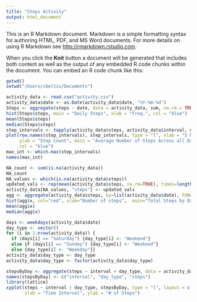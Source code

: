 ```yaml
---
title: "Steps Activity"
output: html_document
---
```


This is an R Markdown document. Markdown is a simple formatting syntax for authoring HTML, PDF, and MS Word documents. For more details on using R Markdown see <http://rmarkdown.rstudio.com>.

When you click the **Knit** button a document will be generated that includes both content as well as the output of any embedded R code chunks within the document. You can embed an R code chunk like this:

```r
getwd()
setwd("/Users/cbeltis/Documents")

activity_data <- read.csv("activity.csv")
activity_data$date <- as.Date(activity_data$date, "%Y-%m-%d")
Steps <- aggregate(steps ~ date, data = activity_data, sum, na.rm = TRUE)
hist(Steps$steps, main = "Daily Steps", xlab = "Freq.", col = "blue")
mean(Steps$steps)
median(Steps$steps)
step_intervals <- tapply(activity_data$steps, activity_data$interval, mean, na.rm = TRUE)
plot(row.names(step_intervals), step_intervals, type = "l", xlab = "5 Minute Intervals", 
     ylab = "Step Count", main = "Average Number of Steps Across all Days", 
     col = "blue")
max_int <- which.max(step_intervals)
names(max_int)

NA_count <- sum(is.na(activity_data))
NA_count
NA_values <- which(is.na(activity_data$steps))
updated_vals <- rep(mean(activity_data$steps, na.rm=TRUE), times=length(NA_values))
activity_data[NA_values, "steps"] <- updated_vals
agg <- aggregate(activity_data$steps, by=list(activity_data$date), FUN=sum)
hist(agg$x, col="red", xlab="Number of steps",  main="Total Steps by Day")
mean(agg$x)
median(agg$x)

days <- weekdays(activity_data$date)
day_type <- vector()
for (i in 1:nrow(activity_data)) {
  if (days[i] == "Saturday") {day_type[i] <- "Weekend"} 
  else if (days[i] == "Sunday") {day_type[i] <- "Weekend"} 
  else {day_type[i] <- "Weekday"}}
activity_data$day_type <- day_type
activity_data$day_type <- factor(activity_data$day_type)

stepsByDay <- aggregate(steps ~ interval + day_type, data = activity_data, mean)
names(stepsByDay) <- c("interval", "day_type", "steps")
library(lattice)
xyplot(steps ~ interval | day_type, stepsByDay, type = "l", layout = c(1, 2), 
       xlab = "Time Interval", ylab = "# of Steps")



```



